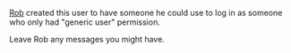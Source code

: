 [[User:rsimmons|Rob]] created this user to have someone he could use to log in as someone who only had "generic user" permission.

Leave Rob any messages you might have.